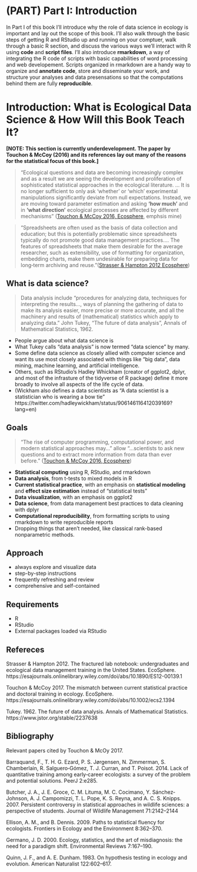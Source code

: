 # (PART) Part I: Introduction {-}

In Part I of this book I'll introduce why the role of data science in ecology is important and lay out the scope of this book.  I'll also walk through the basic steps of getting R and RStudio up and running on your comptuer, walk through a basic R section, and discuss the various ways we'll interact with R using **code** and **script files**.  I'll also introduce **rmarkdown**, a way of integrating the R code of scripts with basic capabilities of word processing and web developement.  Scripts organized in rmarkdown are a handy way to organize and **annotate code**, store and disseminate your work, and structure your analyses and data presensations so that the computations behind them are fully **reproducible**. 


# Introduction: What is Ecological Data Science & How Will this Book Teach It?

**[NOTE: This section is currently underdevelopment.  The paper by Touchon & McCoy (2016) and its references lay out many of the reasons for the statistical focus of this book.]**

>"Ecological questions and data are becoming increasingly complex and as a result we are seeing the development and proliferation of sophisticated statistical approaches in the ecological literature. ... It is no longer sufficient to only ask 'whether' or 'which' experimental manipulations significantly deviate from null expectations. Instead, we are moving toward parameter estimation and asking **'how much'** and in **'what direction'** ecological processes are affected by different mechanisms" ([Touchon & McCoy 2016, Ecosphere](https://esajournals.onlinelibrary.wiley.com/doi/abs/10.1002/ecs2.1394), emphsis mine)

>"Spreadsheets are often used as the basis of data collection and education; but this is potentially problematic since spreadsheets typically do not promote good data management practices.... The features of spreadsheets that make them desirable for the average researcher, such as extensibility, use of formatting for organization, embedding charts, make them undesirable for preparing data for long‐term archiving and reuse."([Strasser & Hampton 2012 Ecosphere](https://esajournals.onlinelibrary.wiley.com/doi/abs/10.1890/ES12-00139.1))

## What is data science?

>Data analysis include "procedures for analyzing data, techniques for interpreting the results..., ways of planning the gathering of data to make its analysis easier, more precise or more accurate, and  all the machinery and results of (mathematical) statistics which apply to analyzing data."  John Tukey, "The future of data analysis",  Annals of Mathematical Statistics, 1962.

* People argue about what data science is
* What Tukey calls "data analysis" is now termed "data science" by many.  
* Some define data science as closely allied with computer science and want its use most closely associated with things like "big data", data mining, machine learning, and artificial intelligence.
*  Others, such as RStudio's Hadley Whickham (creator of ggplot2, dplyr, and most of the infrasture of the tidyverse of R package) define it more broadly to involve all aspects of the life cycle of data.
* (Wickham also defines a data scientists as "A data scientist is a statistician who is wearing a bow tie" https://twitter.com/hadleywickham/status/906146116412039169?lang=en)

## Goals

>"The rise of computer programming, computational power, and modern statistical approaches may..." allow "...scientists to ask new questions and to extract more information from data than ever before." ([Touchon & McCoy 2016, Ecosphere](https://esajournals.onlinelibrary.wiley.com/doi/abs/10.1002/ecs2.1394))

* **Statistical computing** using R, RStudio, and rmarkdown
* **Data analysis**, from t-tests to mixed models in R
* **Current statistical practice**, with an emphasis on **statistical modeling** and **effect size estimation** instead of "statistical tests"
* **Data visualization**, with an emphasis on ggplot2
* **Data science**, from data management best practices to data cleaning with dplyr
* **Computational reproducibility**, from formatting scripts to using rmarkdown to write reproducible reports
* Dropping things that aren't needed, like classical rank-based nonparametric methods.

## Approach

* always explore and visualize data
* step-by-step instructions
* frequently refreshing and review
* comprehensive and self-contained

## Requirements

* R
* RStudio
* External packages loaded via RStudio



## Refereces

Strasser & Hampton 2012.  The fractured lab notebook: undergraduates and ecological data management training in the United States.  EcoSphere. https://esajournals.onlinelibrary.wiley.com/doi/abs/10.1890/ES12-00139.1

Touchon & McCoy 2017.  The mismatch between current statistical practice and doctoral training in ecology.  EcoSphere. https://esajournals.onlinelibrary.wiley.com/doi/abs/10.1002/ecs2.1394

Tukey.  1962.  The future of data analysis.  Annals of Mathematical Statistics.  https://www.jstor.org/stable/2237638

## Bibliography

Relevant papers cited by Touchon & McOy 2017.

Barraquand, F., T. H. G. Ezard, P. S. Jørgensen, N. Zimmerman, S. Chamberlain, R. Salguero‐Gómez, T. J. Curran, and T. Poisot. 2014. Lack of quantitative training among early‐career ecologists: a survey of the problem and potential solutions. PeerJ 2:e285.

Butcher, J. A., J. E. Groce, C. M. Lituma, M. C. Cocimano, Y. Sánchez‐Johnson, A. J. Campomizzi, T. L. Pope, K. S. Reyna, and A. C. S. Knipps. 2007. Persistent controversy in statistical approaches in wildlife sciences: a perspective of students. Journal of Wildlife Management 71:2142–2144

Ellison, A. M., and B. Dennis. 2009. Paths to statistical fluency for ecologists. Frontiers in Ecology and the Environment 8:362–370.

Germano, J. D. 2000. Ecology, statistics, and the art of misdiagnosis: the need for a paradigm shift. Environmental Reviews 7:167–190.

Quinn, J. F., and A. E. Dunham. 1983. On hypothesis testing in ecology and evolution. American Naturalist 122:602–617.